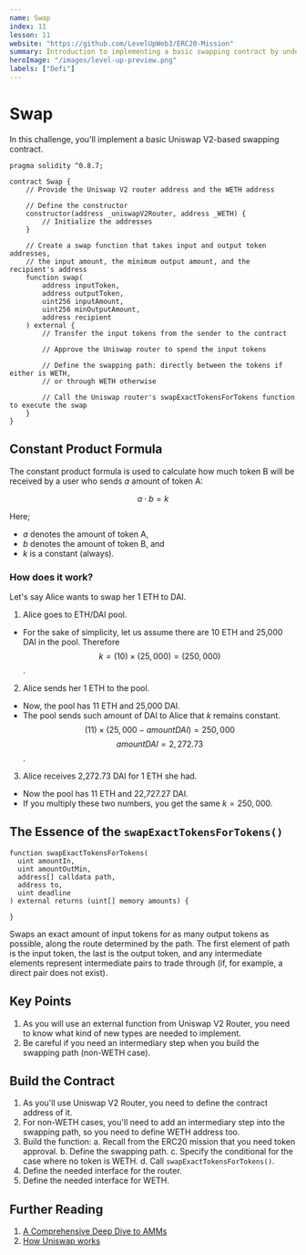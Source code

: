```yaml
---
name: Swap
index: 11
lesson: 11
website: "https://github.com/LevelUpWeb3/ERC20-Mission"
summary: Introduction to implementing a basic swapping contract by understanding Uniswap V2 router.
heroImage: "/images/level-up-preview.png"
labels: ["Defi"]
---
```


# Swap

In this challenge, you'll implement a basic Uniswap V2-based swapping contract.

```solidity
pragma solidity ^0.8.7;

contract Swap {
    // Provide the Uniswap V2 router address and the WETH address

    // Define the constructor
    constructor(address _uniswapV2Router, address _WETH) {
        // Initialize the addresses
    }

    // Create a swap function that takes input and output token addresses,
    // the input amount, the minimum output amount, and the recipient's address
    function swap(
        address inputToken,
        address outputToken,
        uint256 inputAmount,
        uint256 minOutputAmount,
        address recipient
    ) external {
        // Transfer the input tokens from the sender to the contract

        // Approve the Uniswap router to spend the input tokens

        // Define the swapping path: directly between the tokens if either is WETH,
        // or through WETH otherwise

        // Call the Uniswap router's swapExactTokensForTokens function to execute the swap
    }
}
```

## Constant Product Formula

The constant product formula is used to calculate how much token B will be received by a user who sends $a$ amount of token A:

$$ a \cdot b = k $$

Here;

- $a$ denotes the amount of token A,
- $b$ denotes the amount of token B, and
- $k$ is a constant (always).

### How does it work?

Let's say Alice wants to swap her 1 ETH to DAI.

1. Alice goes to ETH/DAI pool.

- For the sake of simplicity, let us assume there are 10 ETH and 25,000 DAI in the pool. Therefore
  $$k = (10) \times (25,000) = (250,000)$$.

2. Alice sends her 1 ETH to the pool.

- Now, the pool has 11 ETH and 25,000 DAI.
- The pool sends such amount of DAI to Alice that $k$ remains constant.
  $$(11) \times (25,000 - amountDAI) = 250,000$$
  $$amountDAI = 2,272.73$$.

3. Alice receives 2,272.73 DAI for 1 ETH she had.

- Now the pool has 11 ETH and 22,727.27 DAI.
- If you multiply these two numbers, you get the same $k=250,000$.

## The Essence of the `swapExactTokensForTokens()`

```solidity
function swapExactTokensForTokens(
  uint amountIn,
  uint amountOutMin,
  address[] calldata path,
  address to,
  uint deadline
) external returns (uint[] memory amounts) {

}
```

Swaps an exact amount of input tokens for as many output tokens as possible, along the route determined by the path. The first element of path is the input token, the last is the output token, and any intermediate elements represent intermediate pairs to trade through (if, for example, a direct pair does not exist).

## Key Points

1. As you will use an external function from Uniswap V2 Router, you need to know what kind of new types are needed to implement.
2. Be careful if you need an intermediary step when you build the swapping path (non-WETH case).

## Build the Contract

1. As you'll use Uniswap V2 Router, you need to define the contract address of it.
2. For non-WETH cases, you'll need to add an intermediary step into the swapping path, so you need to define WETH address too.
3. Build the function:
   a. Recall from the ERC20 mission that you need token approval.
   b. Define the swapping path.
   c. Specify the conditional for the case where no token is WETH.
   d. Call `swapExactTokensForTokens()`.
4. Define the needed interface for the router.
5. Define the needed interface for WETH.

## Further Reading

1. [A Comprehensive Deep Dive to AMMs](https://medium.com/@arbnom/navigating-the-defi-landscape-a-comprehensive-deep-dive-to-amms-954020ec23b)
2. [How Uniswap works](https://docs.uniswap.org/contracts/v2/concepts/protocol-overview/how-uniswap-works)
